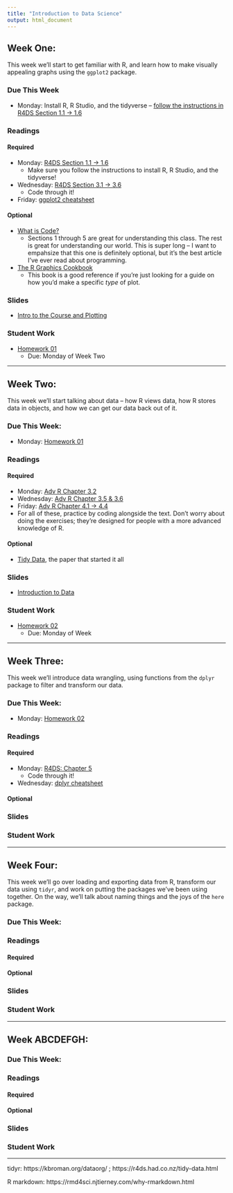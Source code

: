 ```yaml
---
title: "Introduction to Data Science"
output: html_document
---
```


## Week One:

This week we'll start to get familiar with R, and learn how to make visually 
appealing graphs using the `ggplot2` package.

### Due This Week

* Monday: Install R, R Studio, and the tidyverse -- [follow the instructions in R4DS Section 1.1 -> 1.6](https://r4ds.had.co.nz/introduction.html)

### Readings

#### Required

* Monday: [R4DS Section 1.1 -> 1.6](https://r4ds.had.co.nz/introduction.html)
    * Make sure you follow the instructions to install R, R Studio, and the 
      tidyverse!
* Wednesday: [R4DS Section 3.1 -> 3.6](https://r4ds.had.co.nz/data-visualisation.html)
    * Code through it!
* Friday: [ggplot2 cheatsheet](https://rstudio.com/wp-content/uploads/2015/03/ggplot2-cheatsheet.pdf)

#### Optional

* [What is Code?](https://www.bloomberg.com/graphics/2015-paul-ford-what-is-code/)
    * Sections 1 through 5 are great for understanding this class. The rest is 
      great for understanding our world. This is super long -- I want to 
      empahsize that this one is definitely optional, but it's the best article 
      I've ever read about programming.
* [The R Graphics Cookbook](https://r-graphics.org/)
    * This book is a good reference if you're just looking for a guide on how 
      you'd make a specific _type_ of plot.

### Slides

* [Intro to the Course and Plotting](01/01-intro-plotting.html)

### Student Work

* [Homework 01](01/01-hw.Rmd)
    * Due: Monday of Week Two

<hr>

## Week Two:

This week we'll start talking about data -- how R views data, how R stores data
in objects, and how we can get our data back out of it.

### Due This Week:

* Monday: [Homework 01](01/01-hw.Rmd)

### Readings

#### Required

* Monday: [Adv R Chapter 3.2](https://adv-r.hadley.nz/vectors-chap.html)
* Wednesday: [Adv R Chapter 3.5 & 3.6](https://adv-r.hadley.nz/vectors-chap.html)
* Friday: [Adv R Chapter 4.1 -> 4.4](https://adv-r.hadley.nz/subsetting.html)
* For all of these, practice by coding alongside the text. Don't worry about 
  doing the exercises; they're designed for people with a more advanced 
  knowledge of R.

#### Optional

* [Tidy Data](https://vita.had.co.nz/papers/tidy-data.pdf), the paper that 
  started it all
  
### Slides

* [Introduction to Data](02/02-data.html)

### Student Work

* [Homework 02](02/02-hw.Rmd)
    * Due: Monday of Week 
    
<hr>

## Week Three:

This week we'll introduce data wrangling, using functions from the `dplyr` 
package to filter and transform our data.

### Due This Week:

* Monday: [Homework 02](02/02-hw.Rmd)

### Readings

#### Required

* Monday: [R4DS: Chapter 5](https://r4ds.had.co.nz/transform.html)
    * Code through it!
* Wednesday: [dplyr cheatsheet](https://github.com/rstudio/cheatsheets/raw/master/data-transformation.pdf)

#### Optional

### Slides

### Student Work

<hr>

## Week Four:

This week we'll go over loading and exporting data from R, transform our data 
using `tidyr`, and work on putting the packages we've been using together. On 
the way, we'll talk about naming things and the joys of the `here` package.

### Due This Week:

### Readings

#### Required

#### Optional

### Slides

### Student Work

<hr>

## Week ABCDEFGH:

### Due This Week:

### Readings

#### Required

#### Optional

### Slides

### Student Work

<hr>

tidyr: https://kbroman.org/dataorg/ ; https://r4ds.had.co.nz/tidy-data.html

R markdown: https://rmd4sci.njtierney.com/why-rmarkdown.html
